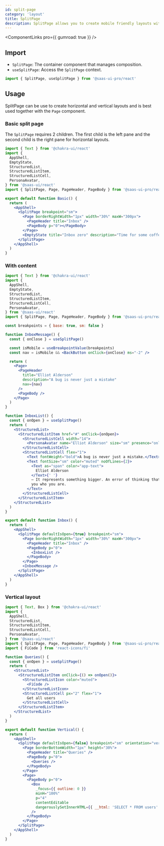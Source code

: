 ```yaml
---
id: split-page
category: 'layout'
title: SplitPage
description: SplitPage allows you to create mobile friendly layouts with split panes.
---
```


<ComponentLinks pro={{ gumroad: true }} />

## Import

- `SplitPage`: The container component that manages composition.
- `useSplitPage`: Access the `SplitPage` context.

```ts
import { SplitPage, useSplitPage } from '@saas-ui-pro/react'
```

## Usage

SplitPage can be use to create horizontal and vertical layouts and is best used together with the `Page` component.

### Basic split page

The `SplitPage` requires 2 children. The first child is the left pane and the second child is the right pane for horizontal layouts.

```jsx height=400px overflow=hidden
import { Text } from '@chakra-ui/react'
import {
  AppShell,
  EmptyState,
  StructuredList,
  StructuredListItem,
  StructuredListCell,
  PersonaAvatar,
} from '@saas-ui/react'
import { SplitPage, Page, PageHeader, PageBody } from '@saas-ui-pro/react'

export default function Basic() {
  return (
    <AppShell>
      <SplitPage breakpoint="sm">
        <Page borderRightWidth="1px" width="30%" maxW="300px">
          <PageHeader title="Inbox" />
          <PageBody p="0"></PageBody>
        </Page>
        <EmptyState title="Inbox zero" description="Time for some coffee" />
      </SplitPage>
    </AppShell>
  )
}
```

### With content

```jsx height=400px overflow=hidden
import { Text } from '@chakra-ui/react'
import {
  AppShell,
  EmptyState,
  StructuredList,
  StructuredListItem,
  StructuredListCell,
  PersonaAvatar,
} from '@saas-ui/react'
import { SplitPage, Page, PageHeader, PageBody } from '@saas-ui-pro/react'

const breakpoints = { base: true, sm: false }

function InboxMessage() {
  const { onClose } = useSplitPage()

  const isMobile = useBreakpointValue(breakpoints)
  const nav = isMobile && <BackButton onClick={onClose} ms="-2" />

  return (
    <Page>
      <PageHeader
        title="Elliot Alderson"
        description="A bug is never just a mistake"
        nav={nav}
      />
      <PageBody />
    </Page>
  )
}

function InboxList() {
  const { onOpen } = useSplitPage()
  return (
    <StructuredList>
      <StructuredListItem href="#" onClick={onOpen}>
        <StructuredListCell width="14">
          <PersonaAvatar name="Elliot Alderson" size="sm" presence="online" />
        </StructuredListCell>
        <StructuredListCell flex="1">
          <Text fontWeight="bold">A bug is never just a mistake.</Text>
          <Text fontSize="sm" color="muted" noOfLines={2}>
            <Text as="span" color="app-text">
              Elliot Alderson
            </Text>{' '}
            — It represents something bigger. An error of thinking that makes
            you who you are.
          </Text>
        </StructuredListCell>
      </StructuredListItem>
    </StructuredList>
  )
}

export default function Inbox() {
  return (
    <AppShell>
      <SplitPage defaultIsOpen={true} breakpoint="sm">
        <Page borderRightWidth="1px" width="30%" maxW="300px">
          <PageHeader title="Inbox" />
          <PageBody p="0">
            <InboxList />
          </PageBody>
        </Page>
        <InboxMessage />
      </SplitPage>
    </AppShell>
  )
}
```

### Vertical layout

```jsx height=400px overflow=hidden
import { Text, Box } from '@chakra-ui/react'
import {
  AppShell,
  StructuredList,
  StructuredListItem,
  StructuredListCell,
  PersonaAvatar,
} from '@saas-ui/react'
import { SplitPage, Page, PageHeader, PageBody } from '@saas-ui-pro/react'
import { FiCode } from 'react-icons/fi'

function Queries() {
  const { onOpen } = useSplitPage()
  return (
    <StructuredList>
      <StructuredListItem onClick={() => onOpen()}>
        <StructuredListIcon color="muted">
          <FiCode />
        </StructuredListIcon>
        <StructuredListCell px="2" flex="1">
          Get all users
        </StructuredListCell>
      </StructuredListItem>
    </StructuredList>
  )
}

export default function Vertical() {
  return (
    <AppShell>
      <SplitPage defaultIsOpen={false} breakpoint="sm" orientation="vertical">
        <Page borderBottomWidth="1px" height="30%">
          <PageHeader title="Queries" />
          <PageBody p="0">
            <Queries />
          </PageBody>
        </Page>
        <Page>
          <PageBody p="0">
            <Box
              _focus={{ outline: 0 }}
              minH="100%"
              p="4"
              contentEditable
              dangerouslySetInnerHTML={{ __html: 'SELECT * FROM users' }}
            />
          </PageBody>
        </Page>
      </SplitPage>
    </AppShell>
  )
}
```
